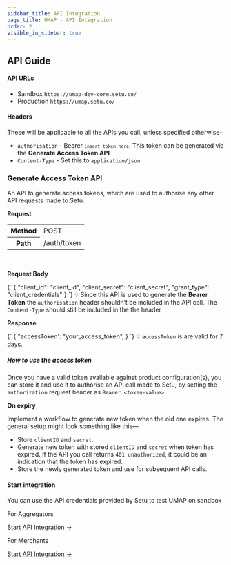 ```yaml
---
sidebar_title: API Integration
page_title: UMAP - API Integration
order: 2
visible_in_sidebar: true
---
```


## API Guide

#### API URLs

-   Sandbox `https://umap-dev-core.setu.co/`
-   Production `https://umap.setu.co/`

#### Headers

These will be applicable to all the APIs you call, unless specified otherwise-

-   `authorisation` - Bearer <code>`insert_token_here`</code>. This token can be generated via the **Generate Access Token API**
-   `Content-Type` - Set this to `application/json`

### Generate Access Token API

An API to generate access tokens, which are used to authorise any other API requests made to Setu.

**Request**

<table>
    <tr>
        <th>Method</th>
        <td>POST</td>
    </tr>
    <tr>
        <th>Path</th>
        <td>/auth/token </td>
    </tr>
</table>

<br />

**Request Body**

<CodeBlockWithCopy language="json">
    {`
  { 
    "client_id": "client_id", 
    "client_secret": "client_secret", 
    "grant_type": "client_credentials" 
  }
  `}
</CodeBlockWithCopy>

<Callout type='tip'>
💡 Since this API is used to generate the <b>Bearer Token</b> the <code>authorisation</code> header shouldn’t be included in the API call. The <code>Content-Type</code> should still be included in the the header

</Callout>
<br />

**Response**

<CodeBlockWithCopy language="json">
    {`
  {
      "accessToken': "your_access_token",
  }
  `}
</CodeBlockWithCopy>

<Callout type="tip">
    💡 <code>accessToken</code> is are valid for 7 days.
</Callout>

##### How to use the access token

Once you have a valid token available against product configuration(s), you can store it and use it to authorise an API call made to Setu, by setting the `authorization` request header as `Bearer <token-value>`.

**On expiry**

Implement a workflow to generate new token when the old one expires. The general setup might look something like this—

-   Store `clientID` and `secret`.
-   Generate new token with stored `clientID` and `secret` when token has expired. If the API you call returns `401 unauthorized`, it could be an indication that the token has expired.
-   Store the newly generated token and use for subsequent API calls.

#### Start integration

You can use the API credentials provided by Setu to test UMAP on sandbox

<Row>
    <Portion desktopSpan="half">
        <Card padding="small" shape="rounded">
            <p>For Aggregators</p>
            <a href="/payments/umap/api-integration/aggregators" target="_self">
                Start API Integration ->
            </a>
        </Card>
    </Portion>
    <Portion desktopSpan="half">
        <Card padding="small" shape="rounded">
            <p>For Merchants</p>
            <a href="/payments/umap/api-integration/merchants" target="_self">
                Start API Integration ->
            </a>
        </Card>
    </Portion>
</Row>

<WasPageHelpful />

